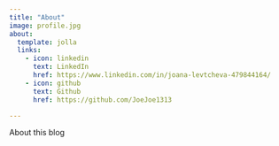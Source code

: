```yaml
---
title: "About"
image: profile.jpg
about:
  template: jolla
  links:
    - icon: linkedin
      text: LinkedIn
      href: https://www.linkedin.com/in/joana-levtcheva-479844164/
    - icon: github
      text: Github
      href: https://github.com/JoeJoe1313

---
```


About this blog
